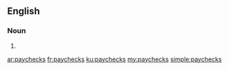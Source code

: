 ==English==

===Noun===
{{head|en}}

# {{plural of|paycheck}}

[[ar:paychecks]]
[[fr:paychecks]]
[[ku:paychecks]]
[[my:paychecks]]
[[simple:paychecks]]